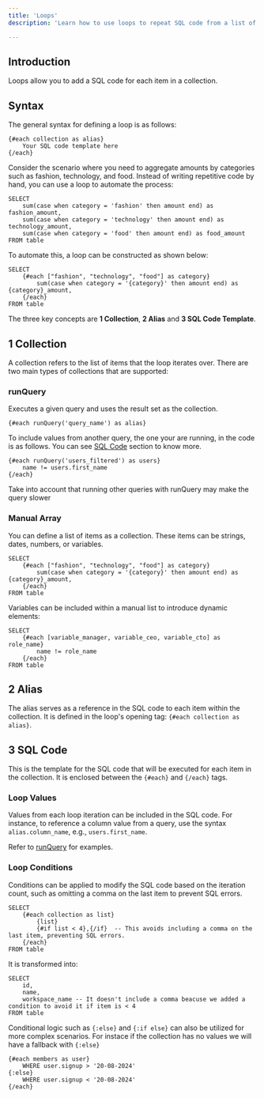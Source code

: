 ```yaml
---
title: 'Loops'
description: 'Learn how to use loops to repeat SQL code from a list of elements.'

---
```


## Introduction

Loops allow you to add a SQL code for each item in a collection.

## Syntax

The general syntax for defining a loop is as follows:

```
{#each collection as alias}
    Your SQL code template here
{/each}
```

Consider the scenario where you need to aggregate amounts by categories such as fashion, technology, and food. Instead of writing repetitive code by hand, you can use a loop to automate the process:

```
SELECT
    sum(case when category = 'fashion' then amount end) as fashion_amount,
    sum(case when category = 'technology' then amount end) as technology_amount,
    sum(case when category = 'food' then amount end) as food_amount
FROM table
```

To automate this, a loop can be constructed as shown below:

```
SELECT
    {#each ["fashion", "technology", "food"] as category}
        sum(case when category = '{category}' then amount end) as {category}_amount,
    {/each}
FROM table
```

The three key concepts are **1 Collection**, **2 Alias** and **3 SQL Code Template**.

## 1 Collection

A collection refers to the list of items that the loop iterates over. There are two main types of collections that are supported:

### runQuery

Executes a given query and uses the result set as the collection.

```
{#each runQuery('query_name') as alias}
```

To include values from another query, the one your are running, in the code is as follows. You can see [SQL Code](#sql-code) section to know more.

```
{#each runQuery('users_filtered') as users}
    name != users.first_name
{/each}
```

<Note>Take into account that running other queries with runQuery may make the query slower</Note>

### Manual Array

You can define a list of items as a collection. These items can be strings, dates, numbers, or variables.

```
SELECT 
    {#each ["fashion", "technology", "food"] as category}
        sum(case when category = '{category}' then amount end) as {category}_amount,
    {/each}
FROM table
```

Variables can be included within a manual list to introduce dynamic elements:

```
SELECT
    {#each [variable_manager, variable_ceo, variable_cto] as role_name}
        name != role_name
    {/each}
FROM table
```

## 2 Alias

The alias serves as a reference in the SQL code to each item within the collection. It is defined in the loop's opening tag: `{#each collection as alias}`.

## 3 SQL Code

This is the template for the SQL code that will be executed for each item in the collection. It is enclosed between the `{#each}` and `{/each}` tags.

### Loop Values

Values from each loop iteration can be included in the SQL code. For instance, to reference a column value from a query, use the syntax `alias.column_name`, e.g., `users.first_name`.

Refer to [runQuery](#runquery) for examples.

### Loop Conditions

Conditions can be applied to modify the SQL code based on the iteration count, such as omitting a comma on the last item to prevent SQL errors.

```
SELECT
    {#each collection as list}
        {list}
        {#if list < 4},{/if}  -- This avoids including a comma on the last item, preventing SQL errors.
    {/each}
FROM table

```

It is transformed into:

```
SELECT
    id,
    name,
    workspace_name -- It doesn't include a comma beacuse we added a condition to avoid it if item is < 4
FROM table
```

Conditional logic such as `{:else}` and `{:if else}` can also be utilized for more complex scenarios. For instace if the collection has no values we will have a fallback with `{:else}`

```
{#each members as user}
    WHERE user.signup > '20-08-2024'
{:else}
    WHERE user.signup < '20-08-2024'
{/each}
```
